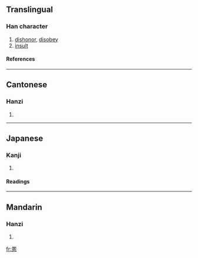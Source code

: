 ==Translingual==
===Han character===
{{Han char|rn=61|rad=心|as=10|sn=14|four=6033<sub>0</sub>|canj=田人心 (WOP), X田人心 (XWOP)}}
# [[dishonor]], [[disobey]]
# [[insult]]
====References====
{{Han ref|kx=0397.110|dkj=11035|dj=0736.070|hdz=42333.130|uh=6141|ud=24897|bh=E1C4|bd=57796}}
----
==Cantonese==
===Hanzi===
{{yue-hanzi|jyut=|y=wan6}}
# {{defn|Cantonese}}
----
==Japanese==
===Kanji===
{{ja-kanji|grade=|rs=心10}}
# {{defn|Japanese}} 
====Readings====
{{ja-readings|on=[[こん]] (kon), [[ごん]] (gon)|kun=[[うれえる]] (ureeru)}}
----
==Mandarin==
===Hanzi===
{{cmn-hanzi|pin=[[hùn]] ([[hun4]])|wg=hun<sup>4</sup>}}
# {{defn|Mandarin}}

[[fr:慁]]